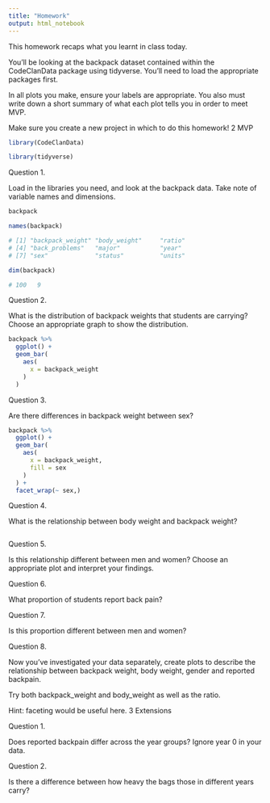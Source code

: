 ```yaml
---
title: "Homework"
output: html_notebook
---
```


This homework recaps what you learnt in class today.

You’ll be looking at the backpack dataset contained within the CodeClanData package using tidyverse. You’ll need to load the appropriate packages first.

In all plots you make, ensure your labels are appropriate. You also must write down a short summary of what each plot tells you in order to meet MVP.

Make sure you create a new project in which to do this homework!
2 MVP

```r
library(CodeClanData)

library(tidyverse)
```



Question 1.

Load in the libraries you need, and look at the backpack data. Take note of variable names and dimensions.

```r
backpack

names(backpack)

# [1] "backpack_weight" "body_weight"     "ratio"          
# [4] "back_problems"   "major"           "year"           
# [7] "sex"             "status"          "units"  

dim(backpack)

# 100   9
```


Question 2.

What is the distribution of backpack weights that students are carrying? Choose an appropriate graph to show the distribution.

```r

backpack %>% 
  ggplot() +
  geom_bar(
    aes(
      x = backpack_weight
    )
  )


```


Question 3.

Are there differences in backpack weight between sex?

```r
backpack %>% 
  ggplot() +
  geom_bar(
    aes(
      x = backpack_weight,
      fill = sex
    )
  ) +
  facet_wrap(~ sex,)
```


Question 4.

What is the relationship between body weight and backpack weight?

```r

```


Question 5.

Is this relationship different between men and women? Choose an appropriate plot and interpret your findings.

Question 6.

What proportion of students report back pain?

Question 7.

Is this proportion different between men and women?

Question 8.

Now you’ve investigated your data separately, create plots to describe the relationship between backpack weight, body weight, gender and reported backpain.

Try both backpack_weight and body_weight as well as the ratio.

Hint: faceting would be useful here.
3 Extensions


Question 1.

Does reported backpain differ across the year groups? Ignore year 0 in your data.

Question 2.

Is there a difference between how heavy the bags those in different years carry?
